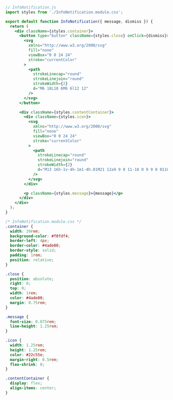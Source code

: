 ```jsx
// InfoNotification.js
import styles from './InfoNotification.module.css';

export default function InfoNotification({ message, dismiss }) {
  return (
    <div className={styles.container}>
      <button type="button" className={styles.close} onClick={dismiss}>
        <svg
          xmlns="http://www.w3.org/2000/svg"
          fill="none"
          viewBox="0 0 24 24"
          stroke="currentColor"
        >
          <path
            strokeLinecap="round"
            strokeLinejoin="round"
            strokeWidth={2}
            d="M6 18L18 6M6 6l12 12"
          />
        </svg>
      </button>

      <div className={styles.contentContainer}>
        <div className={styles.icon}>
          <svg
            xmlns="http://www.w3.org/2000/svg"
            fill="none"
            viewBox="0 0 24 24"
            stroke="currentColor"
          >
            <path
              strokeLinecap="round"
              strokeLinejoin="round"
              strokeWidth={2}
              d="M13 16h-1v-4h-1m1-4h.01M21 12a9 9 0 11-18 0 9 9 0 0118 0z"
            />
          </svg>
        </div>

        <p className={styles.message}>{message}</p>
      </div>
    </div>
  );
}
```

```css
/* InfoNotification.module.css */
.container {
  width: 20rem;
  background-color: #f0fdf4;
  border-left: 4px;
  border-color: #4ade80;
  border-style: solid;
  padding: 1rem;
  position: relative;
}

.close {
  position: absolute;
  right: 0;
  top: 0;
  width: 1rem;
  color: #4ade80;
  margin: 0.75rem;
}

.message {
  font-size: 0.875rem;
  line-height: 1.25rem;
}

.icon {
  width: 1.25rem;
  height: 1.25rem;
  color: #22c55e;
  margin-right: 0.5rem;
  flex-shrink: 0;
}

.contentContainer {
  display: flex;
  align-items: center;
}
```
